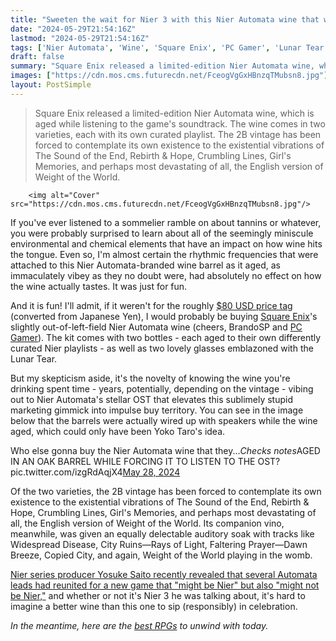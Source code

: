 ```yaml
---
title: "Sweeten the wait for Nier 3 with this Nier Automata wine that was blasted with the RPG's amazing soundtrack during aging, which had to be Yoko Taro's idea"
date: "2024-05-29T21:54:16Z"
lastmod: "2024-05-29T21:54:16Z"
tags: ['Nier Automata', 'Wine', 'Square Enix', 'PC Gamer', 'Lunar Tear', 'RPG', 'The Sound of the End', 'Rebirth &amp; Hope', 'Crumbling Lines', "Girl's Memories", 'Weight of the World', 'Widespread Disease', 'City Ruins—Rays of Light', 'Faltering Prayer—Dawn Breeze', 'Copied City']
draft: false
summary: "Square Enix released a limited-edition Nier Automata wine, which is aged while listening to the game's soundtrack. The wine comes in two varieties, each with its own curated playlist. The 2B vintage has been forced to contemplate its own existence to the existential vibrations of The Sound of the End, Rebirth &amp; Hope, Crumbling Lines, Girl's Memories, and perhaps most devastating of all, the English version of Weight of the World."
images: ["https://cdn.mos.cms.futurecdn.net/FceogVgGxHBnzqTMubsn8.jpg"]
layout: PostSimple
---
```

> Square Enix released a limited-edition Nier Automata wine, which is aged while listening to the game's soundtrack. The wine comes in two varieties, each with its own curated playlist. The 2B vintage has been forced to contemplate its own existence to the existential vibrations of The Sound of the End, Rebirth &amp; Hope, Crumbling Lines, Girl's Memories, and perhaps most devastating of all, the English version of Weight of the World.


        <img alt="Cover" src="https://cdn.mos.cms.futurecdn.net/FceogVgGxHBnzqTMubsn8.jpg"/>
        
If you've ever listened to a sommelier ramble on about tannins or whatever, you were probably surprised to learn about all of the seemingly miniscule environmental and chemical elements that have an impact on how wine hits the tongue. Even so, I'm almost certain the rhythmic frequencies that were attached to this Nier Automata-branded wine barrel as it aged, as immaculately vibey as they no doubt were, had absolutely no effect on how the wine actually tastes. It was just for fun.

And it is fun! I'll admit, if it weren't for the roughly [$80 USD price tag](https://onkyodirect.jp/shop/pages/WOTW.aspx) (converted from Japanese Yen), I would probably be buying [Square Enix](https://www.gamesradar.com/tag/square_enix/)'s slightly out-of-left-field Nier Automata wine (cheers, BrandoSP and [PC Gamer](https://www.pcgamer.com/games/rpg/this-nier-automata-wine-has-been-existentially-aged-by-being-forced-to-listen-to-the-games-soundtrack-on-loop/)). The kit comes with two bottles - each aged to their own differently curated Nier playlists - as well as two lovely glasses emblazoned with the Lunar Tear.

But my skepticism aside, it's the novelty of knowing the wine you're drinking spent time - years, potentially, depending on the vintage - vibing out to Nier Automata's stellar OST that elevates this sublimely stupid marketing gimmick into impulse buy territory. You can see in the image below that the barrels were actually wired up with speakers while the wine aged, which could only have been Yoko Taro's idea.

Who else gonna buy the Nier Automata wine that they...*Checks notes*AGED IN AN OAK BARREL WHILE FORCING IT TO LISTEN TO THE OST? pic.twitter.com/izgRdAqjX4[May 28, 2024](https://twitter.com/SpBrando/status/1795488188443881916)

Of the two varieties, the 2B vintage has been forced to contemplate its own existence to the existential vibrations of The Sound of the End, Rebirth & Hope, Crumbling Lines, Girl's Memories, and perhaps most devastating of all, the English version of Weight of the World. Its companion vino, meanwhile, was given an equally delectable auditory soak with tracks like Widespread Disease, City Ruins—Rays of Light, Faltering Prayer—Dawn Breeze, Copied City, and again, Weight of the World playing in the womb.

[Nier series producer Yosuke Saito recently revealed that several Automata leads had reunited for a new game that "might be Nier" but also "might not be Nier,"](https://www.gamesradar.com/games/action-rpg/pouring-fuel-on-the-nier-3-fires-series-producer-says-several-automata-leads-have-reunited-for-a-new-game-that-might-be-nier-but-also-might-not-be-nier/) and whether or not it's Nier 3 he was talking about, it's hard to imagine a better wine than this one to sip (responsibly) in celebration.

*In the meantime, here are the *[<em>best RPGs</em>](https://www.gamesradar.com/best-rpg-games/)* to unwind with today.*
        